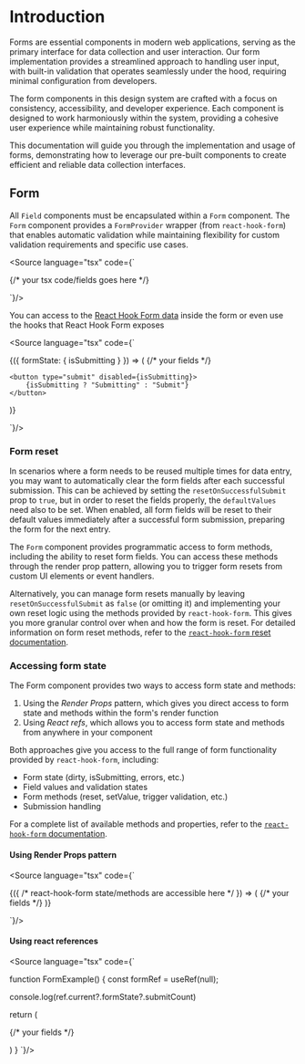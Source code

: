 

<Meta title="Document Engineering/Docs/Forms" />

# Introduction

Forms are essential components in modern web applications, serving as the primary interface for data collection and user interaction. Our form implementation provides a streamlined approach to handling user input, with built-in validation that operates seamlessly under the hood, requiring minimal configuration from developers.

The form components in this design system are crafted with a focus on consistency, accessibility, and developer experience. Each component is designed to work harmoniously within the system, providing a cohesive user experience while maintaining robust functionality.

This documentation will guide you through the implementation and usage of forms, demonstrating how to leverage our pre-built components to create efficient and reliable data collection interfaces.

## Form

All `Field` components must be encapsulated within a `Form` component. The `Form` component provides a `FormProvider` wrapper (from `react-hook-form`) that enables automatic validation while maintaining flexibility for custom validation requirements and specific use cases.

<Source language="tsx" code={`

<Form onSubmit={/* your submit function */}>
 {/* your tsx code/fields goes here */}
</Form>
`}/>

You can access to the [React Hook Form data](https://react-hook-form.com/docs/useform) inside the form or even use the hooks that React Hook Form exposes

<Source language="tsx" code={`

<Form onSubmit={/* your submit function */}>
 {({ formState: { isSubmitting } }) => (
    {/* your fields */}

    <button type="submit" disabled={isSubmitting}>
        {isSubmitting ? "Submitting" : "Submit"}
    </button>

)}

</Form>
`}/>

### Form reset

In scenarios where a form needs to be reused multiple times for data entry, you may want to automatically clear the form fields after each successful submission. This can be achieved by setting the `resetOnSuccessfulSubmit` prop to `true`, but in order to reset the fields properly, the `defaultValues` need also to be set. When enabled, all form fields will be reset to their default values immediately after a successful form submission, preparing the form for the next entry.

<Canvas of={ResetOnSuccessfulSubmitStories.Default} withToolbar />

The `Form` component provides programmatic access to form methods, including the ability to reset form fields. You can access these methods through the render prop pattern, allowing you to trigger form resets from custom UI elements or event handlers.

<Canvas of={ResetButtonStories.Default} withToolbar />

Alternatively, you can manage form resets manually by leaving `resetOnSuccessfulSubmit` as `false` (or omitting it) and implementing your own reset logic using the methods provided by `react-hook-form`. This gives you more granular control over when and how the form is reset. For detailed information on form reset methods, refer to the [`react-hook-form` reset documentation](https://www.react-hook-form.com/api/useform/reset/).

### Accessing form state

The Form component provides two ways to access form state and methods:

1. Using the _Render Props_ pattern, which gives you direct access to form state and methods within the form's render function
2. Using _React refs_, which allows you to access form state and methods from anywhere in your component

Both approaches give you access to the full range of form functionality provided by `react-hook-form`, including:

- Form state (dirty, isSubmitting, errors, etc.)
- Field values and validation states
- Form methods (reset, setValue, trigger validation, etc.)
- Submission handling

For a complete list of available methods and properties, refer to the [`react-hook-form` documentation](https://react-hook-form.com/ts#UseFormReturn).

#### Using Render Props pattern

<Source language="tsx" code={`

<Form onSubmit={/* your submit function */}>
  {({ /* react-hook-form state/methods are accessible here */ }) => (
    {/* your fields */}
  )}
</Form>
`}/>

#### Using react references

<Source language="tsx" code={`

function FormExample() {
const formRef = useRef<UseFormReturn>(null);

console.log(ref.current?.formState?.submitCount)

return (
<Form ref={formRef} onSubmit={/* your submit function */}>
{/* your fields */}
</Form>
)
}
`}/>
